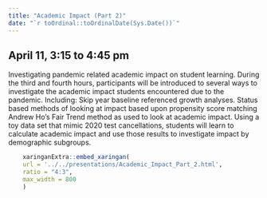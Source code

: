 ```yaml
---
title: "Academic Impact (Part 2)"
date: "`r toOrdinal::toOrdinalDate(Sys.Date())`"
---
```


## April 11, 3:15 to 4:45 pm

Investigating pandemic related academic impact on student learning. During the third and fourth hours, participants will be introduced to several ways
to investigate the academic impact students encountered due to the pandemic. Including: Skip year baseline referenced growth analyses.
Status based methods of looking at impact based upon propensity score matching Andrew Ho’s Fair Trend method as used to look at academic impact.
Using a toy data set that mimic 2020 test cancellations, students will learn to calculate academic impact and use those results to investigate impact by
demographic subgroups.

```r
    xaringanExtra::embed_xaringan(
    url = '../../presentations/Academic_Impact_Part_2.html',
    ratio = "4:3",
    max_width = 800
    )
```
